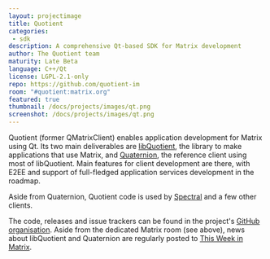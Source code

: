 ```yaml
---
layout: projectimage
title: Quotient
categories: 
 - sdk
description: A comprehensive Qt-based SDK for Matrix development
author: The Quotient team
maturity: Late Beta
language: C++/Qt
license: LGPL-2.1-only
repo: https://github.com/quotient-im
room: "#quotient:matrix.org"
featured: true
thumbnail: /docs/projects/images/qt.png
screenshot: /docs/projects/images/qt.png
---
```


Quotient (former QMatrixClient) enables application development for Matrix using Qt. Its two main deliverables are [libQuotient](https://github.com/quotient-im/libQuotient), the library to make applications that use Matrix, and [Quaternion](/docs/projects/client/quaternion), the reference client using most of libQuotient. Main features for client development are there, with E2EE and support of full-fledged application services development in the roadmap.

Aside from Quaternion, Quotient code is used by [Spectral](/docs/projects/client/spectral) and a few other clients. 

The code, releases and issue trackers can be found in the project's [GitHub organisation](https://github.com/quotient-im). Aside from the dedicated Matrix room (see above), news about libQuotient and Quaternion are regularly posted to [This Week in Matrix](/blog/category/this-week-in-matrix/).
